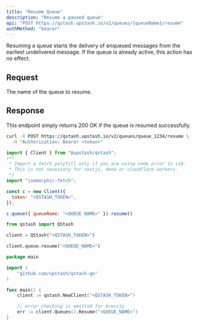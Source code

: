 ```yaml
---
title: "Resume Queue"
description: "Resume a paused queue"
api: "POST https://qstash.upstash.io/v2/queues/{queueName}/resume"
authMethod: "bearer"
---
```


Resuming a queue starts the delivery of enqueued messages from the earliest undelivered message.
If the queue is already active, this action has no effect.

## Request

<ParamField path="queueName" type="string" required>
  The name of the queue to resume.
</ParamField>

## Response

This endpoint simply returns 200 OK if the queue is resumed successfully.

<RequestExample>

```sh curl
curl -X POST https://qstash.upstash.io/v2/queues/queue_1234/resume \
  -H "Authorization: Bearer <token>"
```

```js Node
import { Client } from "@upstash/qstash";
/**
 * Import a fetch polyfill only if you are using node prior to v18.
 * This is not necessary for nextjs, deno or cloudflare workers.
 */
import "isomorphic-fetch";

const c = new Client({
  token: "<QSTASH_TOKEN>",
});

c.queue({ queueName: "<QUEUE_NAME>" }).resume()
```

```python Python 
from qstash import QStash

client = QStash("<QSTASH_TOKEN>")

client.queue.resume("<QUEUE_NAME>")
```

```go Go
package main

import (
	"github.com/upstash/qstash-go"
)

func main() {
	client := qstash.NewClient("<QSTASH_TOKEN>")

	// error checking is omitted for brevity
	err := client.Queues().Resume("<QUEUE_NAME>")
}
```

</RequestExample>
